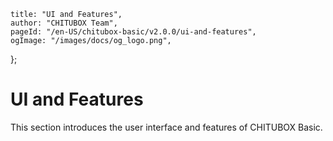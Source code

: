 	title: "UI and Features",
	author: "CHITUBOX Team",
	pageId: "/en-US/chitubox-basic/v2.0.0/ui-and-features",
	ogImage: "/images/docs/og_logo.png",
};

# UI and Features

This section introduces the user interface and features of CHITUBOX Basic. 
